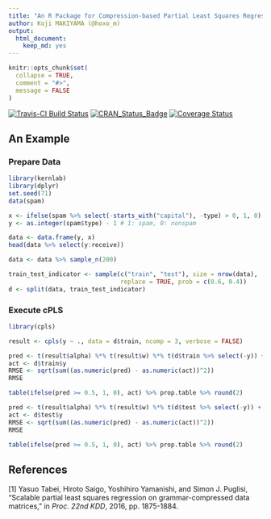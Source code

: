 ```yaml
---
title: "An R Package for Compression-based Partial Least Squares Regression (cPLS)"
author: Koji MAKIYAMA (@hoxo_m)
output: 
  html_document:
    keep_md: yes
---
```


```r
knitr::opts_chunk$set(
  collapse = TRUE,
  comment = "#>",
  message = FALSE
)
```

[![Travis-CI Build Status](https://travis-ci.org/hoxo-m/cpls.svg?branch=master)](https://travis-ci.org/hoxo-m/cpls)
[![CRAN_Status_Badge](http://www.r-pkg.org/badges/version/cpls)](https://cran.r-project.org/package=cpls)
[![Coverage Status](https://coveralls.io/repos/github/hoxo-m/cpls/badge.svg?branch=master)](https://coveralls.io/github/hoxo-m/cpls?branch=master)

## An Example

### Prepare Data

```r
library(kernlab)
library(dplyr)
set.seed(71)
data(spam)

x <- ifelse(spam %>% select(-starts_with("capital"), -type) > 0, 1, 0)
y <- as.integer(spam$type) - 1 # 1: spam, 0: nonspam

data <- data.frame(y, x)
head(data %>% select(y:receive))

data <- data %>% sample_n(200)

train_test_indicator <- sample(c("train", "test"), size = nrow(data),
                               replace = TRUE, prob = c(0.6, 0.4))
d <- split(data, train_test_indicator)
```

### Execute cPLS

```r
library(cpls)

result <- cpls(y ~ ., data = d$train, ncomp = 3, verbose = FALSE)

pred <- t(result$alpha) %*% t(result$w) %*% t(d$train %>% select(-y)) + result$center
act <- d$train$y
RMSE <- sqrt(sum((as.numeric(pred) - as.numeric(act))^2))
RMSE

table(ifelse(pred >= 0.5, 1, 0), act) %>% prop.table %>% round(2)

pred <- t(result$alpha) %*% t(result$w) %*% t(d$test %>% select(-y)) + result$center
act <- d$test$y
RMSE <- sqrt(sum((as.numeric(pred) - as.numeric(act))^2))
RMSE

table(ifelse(pred >= 0.5, 1, 0), act) %>% prop.table %>% round(2)
```

## References

[1] Yasuo Tabei, Hiroto Saigo, Yoshihiro Yamanishi, and Simon J. Puglisi, "Scalable partial least squares regression on grammar-compressed data matrices,"  in *Proc. 22nd KDD*, 2016, pp. 1875-1884.
